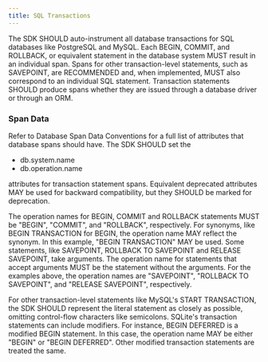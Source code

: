 ```yaml
---
title: SQL Transactions
---
```


The SDK SHOULD auto-instrument all database transactions for SQL databases like PostgreSQL and MySQL.
Each BEGIN, COMMIT, and ROLLBACK, or equivalent statement in the database system MUST result in an individual span.
Spans for other transaction-level statements, such as SAVEPOINT, are RECOMMENDED and, when implemented, MUST also correspond to an individual SQL statement.
Transaction statements SHOULD produce spans whether they are issued through a database driver or through an ORM.

### Span Data

Refer to <Link to="https://getsentry.github.io/sentry-conventions/generated/attributes/db.html">Database Span Data Conventions</Link> for a full list of attributes that database spans should have.
The SDK SHOULD set the

- db.system.name
- db.operation.name

attributes for transaction statement spans.
Equivalent deprecated attributes MAY be used for backward compatibility, but they SHOULD be marked for deprecation.

The operation names for BEGIN, COMMIT and ROLLBACK statements MUST be "BEGIN", "COMMIT", and "ROLLBACK", respectively.
For synonyms, like BEGIN TRANSACTION for BEGIN, the operation name MAY reflect the synonym. In this example, "BEGIN TRANSACTION" MAY be used.
Some statements, like SAVEPOINT, ROLLBACK TO SAVEPOINT and RELEASE SAVEPOINT, take arguments.
The operation name for statements that accept arguments MUST be the statement without the arguments. For the examples above, the operation names are "SAVEPOINT", "ROLLBACK TO SAVEPOINT", and "RELEASE SAVEPOINT", respectively.

For other transaction-level statements like MySQL's START TRANSACTION, the SDK SHOULD represent the literal statement as closely as possible, omitting control-flow characters like semicolons.
SQLite's transaction statements can include modifiers. For instance, BEGIN DEFERRED is a modified BEGIN statement. In this case, the operation name MAY be either "BEGIN" or "BEGIN DEFERRED".
Other modified transaction statements are treated the same.
